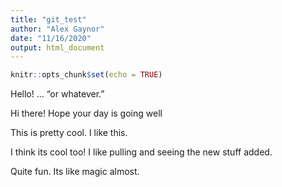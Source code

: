 ```yaml
---
title: "git_test"
author: "Alex Gaynor"
date: "11/16/2020"
output: html_document
---
```


```r
knitr::opts_chunk$set(echo = TRUE)
```

Hello! ... "or whatever."

Hi there! Hope your day is going well

This is pretty cool. I like this.

I think its cool too! I like pulling and seeing the new stuff added.

Quite fun. Its like magic almost.


